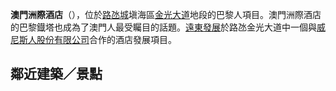 {{vfd|长期搁置，无关注度|date=2022/06/07}}
{{MO_future_infrastructure}}
{{Cotai_Strip_hotel_info
| cotai_strip    = yes
| hotel_name     = 澳門洲際酒店
| hotel_name_pt  = 
| hotel_name_en  The Intercontinental Macao
| photo          = 
| phototitle     = 
| date_open      = 已擱置
| address        = [[澳門巴黎人|澳門巴黎人]]
| owner          = [[威尼斯人（澳門）股份有限公司|威尼斯人澳門]]<br />[[遠東發展|遠東發展]]
| star           = 五星級
| rooms          = 560
| theme          = 
| shows          = 
| attractions    = 
| restaurant     = 5
| hotel_manage   = [[洲際酒店集團|洲際酒店集團]]
| casino_name    = 
| club           = 
| slot_table     = 
| slot_machine   = 
| casino_manage  = [[威尼斯人（澳門）股份有限公司|威尼斯人澳門]]
| key_people     = 
| names_pre      = 
| website        = 
}}
'''澳門洲際酒店'''（{{lang-en|'''The Intercontinental Macao'''}}），位於[[路氹城|路氹城]]塡海區[[路氹金光大道|金光大道]]地段的巴黎人項目。澳門洲際酒店的巴黎鐡塔也成為了澳門人最受矚目的話題。[[遠東發展|遠東發展]]於路氹金光大道中一個與[[威尼斯人(澳門)股份有限公司|威尼斯人股份有限公司]]合作的酒店發展項目。

== 鄰近建築／景點 ==
{{Cotai buildings}}

{{澳門酒店}}
{{路氹金光大道}}